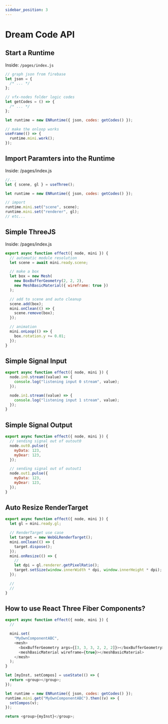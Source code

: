 ```yaml
---
sidebar_position: 3
---
```


# Dream Code API

## Start a Runtime

Inside: `/pages/index.js`

```js
// graph json from firebase
let json = {
  /* ... */
};

// vfx-nodes folder logic codes
let getCodes = () => {
  /* ... */
};

let runtime = new ENRuntime({ json, codes: getCodes() });

// make the onloop works
useFrame(() => {
  runtime.mini.work();
});
```

## Import Paramters into the Runtime

Inside: /pages/index.js

```js
//...
let { scene, gl } = useThree();

let runtime = new ENRuntime({ json, codes: getCodes() });

// import
runtime.mini.set("scene", scene);
runtime.mini.set("renderer", gl);
// etc...
```

## Simple ThreeJS

Inside: /pages/index.js

```js
export async function effect({ node, mini }) {
  // automatic module resolution
  let scene = await mini.ready.scene;

  // make a box
  let box = new Mesh(
    new BoxBufferGeometry(2, 2, 2),
    new MeshBasicMaterial({ wireframe: true })
  );

  // add to scene and auto cleanup
  scene.add(box);
  mini.onClean(() => {
    scene.remove(box);
  });

  // animation
  mini.onLoop(() => {
    box.rotation.y += 0.01;
  });
}
```

## Simple Signal Input

```js
export async function effect({ node, mini }) {
  node.in0.stream((value) => {
    console.log("listening input 0 stream", value);
  });

  node.in1.stream((value) => {
    console.log("listening input 1 stream", value);
  });
}
```

## Simple Signal Output

```js
export async function effect({ node, mini }) {
  // sending signal out of outout0
  node.out0.pulse({
    myData: 123,
    myDear: 123,
  });

  // sending signal out of outout1
  node.out1.pulse({
    myData: 123,
    myDear: 123,
  });
}
```

## Auto Resize RenderTarget

```js
export async function effect({ node, mini }) {
  let gl = mini.ready.gl;

  // RenderTarget use case
  let target = new WebGLRenderTarget();
  mini.onClean(() => {
    target.dispose();
  });
  mini.onResize(() => {
    //
    let dpi = gl.renderer.getPixelRatio();
    target.setSize(window.innerWidth * dpi, window.innerHeight * dpi);
  });

  //
  //
}
```

## How to use React Three Fiber Components?

```js
export async function effect({ node, mini }) {
  //

  mini.set(
    "MyOwnComponentABC",
    <mesh>
      <boxBufferGeometry args={[3, 3, 3, 2, 2, 2]}></boxBufferGeometry>
      <meshBasicMaterial wireframe={true}></meshBasicMaterial>
    </mesh>
  );
}
```

```js
let [myInst, setCompos] = useState(() => {
  return <group></group>;
});

let runtime = new ENRuntime({ json, codes: getCodes() });
runtime.mini.get("MyOwnComponentABC").then((v) => {
  setCompos(v);
});

return <group>{myInst}</group>;
```
